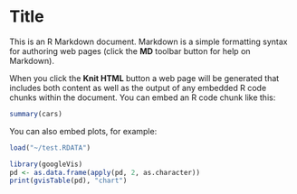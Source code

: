 Title
========================================================

This is an R Markdown document. Markdown is a simple formatting syntax for authoring web pages (click the **MD** toolbar button for help on Markdown).

When you click the **Knit HTML** button a web page will be generated that includes both content as well as the output of any embedded R code chunks within the document. You can embed an R code chunk like this:

```r
summary(cars)
```

You can also embed plots, for example:

```r
load("~/test.RDATA")
```

```r
library(googleVis)
pd <- as.data.frame(apply(pd, 2, as.character))
print(gvisTable(pd), "chart")
```